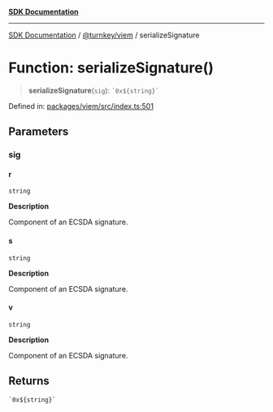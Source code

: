 [**SDK Documentation**](../../../README.mdx)

***

[SDK Documentation](../../../packages.mdx) / [@turnkey/viem](../README.mdx) / serializeSignature

# Function: serializeSignature()

> **serializeSignature**(`sig`): `` `0x${string}` ``

Defined in: [packages/viem/src/index.ts:501](https://github.com/tkhq/sdk/blob/e1b1a69bdd608320aaf03cc2dbbf68dc0c52b28d/packages/viem/src/index.ts#L501)

## Parameters

### sig

#### r

`string`

**Description**

Component of an ECSDA signature.

#### s

`string`

**Description**

Component of an ECSDA signature.

#### v

`string`

**Description**

Component of an ECSDA signature.

## Returns

`` `0x${string}` ``
